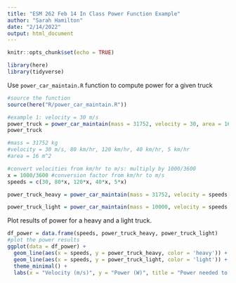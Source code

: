 ```yaml
---
title: "ESM 262 Feb 14 In Class Power Function Example"
author: "Sarah Hamilton"
date: "2/14/2022"
output: html_document
---
```


```r
knitr::opts_chunk$set(echo = TRUE)

library(here)
library(tidyverse)
```

Use `power_car_maintain.R` function to compute power for a given truck

```r
#source the function
source(here("R/power_car_maintain.R"))

#example 1: velocity = 30 m/s
power_truck = power_car_maintain(mass = 31752, velocity = 30, area = 16)
power_truck

#mass = 31752 kg
#velocity = 30 m/s, 80 km/hr, 120 km/hr, 40 km/hr, 5 km/hr
#area = 16 m^2

#convert velocities from km/hr to m/s: multiply by 1000/3600
x = 1000/3600 #conversion factor from km/hr to m/s
speeds = c(30, 80*x, 120*x, 40*x, 5*x)

power_truck_heavy = power_car_maintain(mass = 31752, velocity = speeds, area = 16)

power_truck_light = power_car_maintain(mass = 10000, velocity = speeds, area = 16)

```

Plot results of power for a heavy and a light truck.
```r
df_power = data.frame(speeds, power_truck_heavy, power_truck_light)
#plot the power results 
ggplot(data = df_power) +
  geom_line(aes(x = speeds, y = power_truck_heavy, color = 'heavy')) +
  geom_line(aes(x = speeds, y = power_truck_light, color = 'light')) +
  theme_minimal() +
  labs(x = "Velocity (m/s)", y = "Power (W)", title = "Power needed to maintain a given velocity for heavy and light trucks")
```



